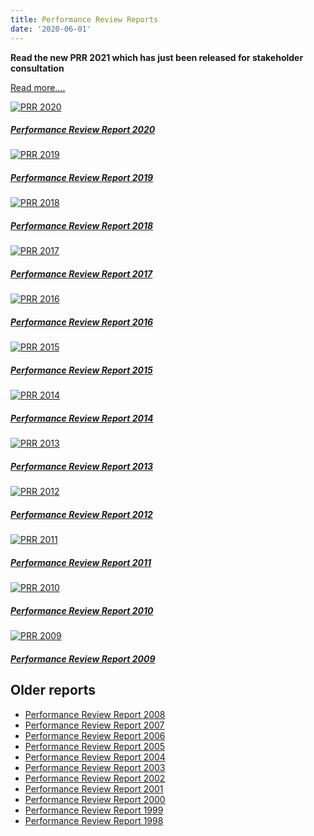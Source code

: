 ```yaml
---
title: Performance Review Reports
date: '2020-06-01'
---
```

 
<strong><p class="text-danger">Read the new PRR 2021 which has just been released for stakeholder consultation</p></strong>
<a href="https://www.eurocontrol.int/publication/draft-performance-review-report-prr-2021-consultation" class="btn btn-danger" role="button" target="_blank"> Read more....</a>

<div class="container">
<div class="row">
<div class="card-deck">

<div class="card"><a href="https://www.eurocontrol.int/publication/performance-review-report-prr-2020" target="_blank">
  <img class="card-img-top" src="/images/prc/prr2020.png" alt="PRR 2020">
  <div class="card-body"><h5 class="card-title">Performance Review Report 2020</h5></a>
  </div>
</div>

<div class="card"><a href="https://www.eurocontrol.int/publication/performance-review-report-prr-2019" target="_blank">
  <img class="card-img-top" src="/images/prc/prr2019.png" alt="PRR 2019">
  <div class="card-body"><h5 class="card-title">Performance Review Report 2019</h5></a>
  </div>
</div>

<div class="card"><a href="https://www.eurocontrol.int/publication/performance-review-report-prr-2018" target="_blank">
  <img class="card-img-top" src="/images/prc/prr2018.png" alt="PRR 2018">
  <div class="card-body"><h5 class="card-title">Performance Review Report 2018</h5></a>
  </div>
</div>

<div class="card"><a href="https://www.eurocontrol.int/publication/performance-review-report-prr-2017" target="_blank">
  <img class="card-img-top" src="/images/prc/prr2017.png" alt="PRR 2017">
  <div class="card-body"><h5 class="card-title">Performance Review Report 2017</h5></a>
  </div>
</div>

<div class="card"><a href="https://www.eurocontrol.int/publication/performance-review-report-prr-2016" target="_blank">
  <img class="card-img-top" src="/images/prc/prr2016.png" alt="PRR 2016">
  <div class="card-body"><h5 class="card-title">Performance Review Report 2016</h5></a>
  </div>
</div>

<div class="card"><a href="https://www.eurocontrol.int/publication/performance-review-report-prr-2015" target="_blank">
  <img class="card-img-top" src="/images/prc/prr2015.png" alt="PRR 2015">
  <div class="card-body"><h5 class="card-title">Performance Review Report 2015</h5></a>
  </div>
</div>

</div>
</div>
</div>

<!-- Second row -->

<div class="container">
<div class="row">
<div class="card-deck">

<div class="card"><a href="https://www.eurocontrol.int/publication/performance-review-report-prr-2014" target="_blank">
  <img class="card-img-top" src="/images/prc/prr2014.png" alt="PRR 2014">
  <div class="card-body"><h5 class="card-title">Performance Review Report 2014</h5></a>
  </div>
</div>

<div class="card"><a href="https://www.eurocontrol.int/publication/performance-review-report-prr-2013" target="_blank">
  <img class="card-img-top" src="/images/prc/prr2013.png" alt="PRR 2013">
  <div class="card-body"><h5 class="card-title">Performance Review Report 2013</h5></a>
  </div>
</div>

<div class="card"><a href="https://www.eurocontrol.int/publication/performance-review-report-prr-2012" target="_blank">
  <img class="card-img-top" src="/images/prc/prr2012.png" alt="PRR 2012">
  <div class="card-body"><h5 class="card-title">Performance Review Report 2012</h5></a>
  </div>
</div>

<div class="card"><a href="https://www.eurocontrol.int/publication/performance-review-report-prr-2011" target="_blank">
  <img class="card-img-top" src="/images/prc/prr2011.png" alt="PRR 2011">
  <div class="card-body"><h5 class="card-title">Performance Review Report 2011</h5></a>
  </div>
</div>

<div class="card"><a href="https://www.eurocontrol.int/publication/performance-review-report-prr-2010" target="_blank">
  <img class="card-img-top" src="/images/prc/prr2010.png" alt="PRR 2010">
  <div class="card-body"><h5 class="card-title">Performance Review Report 2010</h5></a>
  </div>
</div>

<div class="card"><a href="https://www.eurocontrol.int/publication/performance-review-report-prr-2009" target="_blank">
  <img class="card-img-top" src="/images/prc/prr2009.png" alt="PRR 2009">
  <div class="card-body"><h5 class="card-title">Performance Review Report 2009</h5></a>
  </div>
</div>

</div>
</div>
</div>


## Older reports
* [Performance Review Report 2008][prr2008]
* [Performance Review Report 2007][prr2007]
* [Performance Review Report 2006][prr2006]
* [Performance Review Report 2005][prr2005]
* [Performance Review Report 2004][prr2004]
* [Performance Review Report 2003][prr2003]
* [Performance Review Report 2002][prr2002]
* [Performance Review Report 2001][prr2001]
* [Performance Review Report 2000][prr2000]
* [Performance Review Report 1999][prr1999]
* [Performance Review Report 1998][prr1998]



[prr2008]: https://www.eurocontrol.int/publication/performance-review-report-prr-2008 "Performance Review Report 2008"
[prr2007]: https://www.eurocontrol.int/publication/performance-review-report-prr-2007 "Performance Review Report 2007"
[prr2006]: https://www.eurocontrol.int/publication/performance-review-report-prr-2006 "Performance Review Report 2006"
[prr2005]: https://www.eurocontrol.int/publication/performance-review-report-prr-2005 "Performance Review Report 2005"
[prr2004]: https://www.eurocontrol.int/publication/performance-review-report-prr-2004 "Performance Review Report 2004"
[prr2003]: https://www.eurocontrol.int/publication/performance-review-report-prr-2003 "Performance Review Report 2003"
[prr2002]: https://www.eurocontrol.int/publication/performance-review-report-prr-2002 "Performance Review Report 2002"
[prr2001]: https://www.eurocontrol.int/publication/performance-review-report-prr-2001 "Performance Review Report 2001"
[prr2000]: https://www.eurocontrol.int/publication/performance-review-report-prr-2000 "Performance Review Report 2000"
[prr1999]: https://www.eurocontrol.int/publication/performance-review-report-prr-1999 "Performance Review Report 1999"
[prr1998]: https://www.eurocontrol.int/publication/performance-review-report-prr-1998 "Performance Review Report 1998"